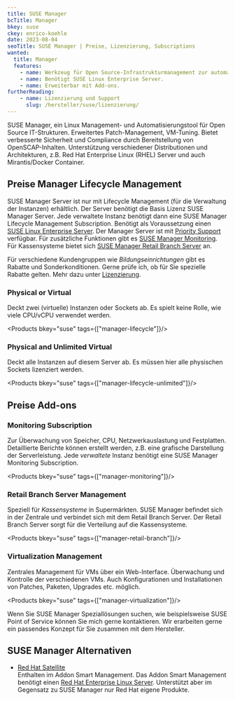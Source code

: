 ```yaml
---
title: SUSE Manager
bcTitle: Manager
bkey: suse
ckey: enrico-koehle
date: 2023-08-04
seoTitle: SUSE Manager | Preise, Lizenzierung, Subscriptions
wanted:
  title: Manager
  features:
    - name: Werkzeug für Open Source-Infrastrukturmanagement zur automatisierten Verwaltung, Bereitstellung, Koordinierung und Überwachung von Linux Systemen, VMs und Docker-Container.
    - name: Benötigt SUSE Linux Enterprise Server.
    - name: Erweiterbar mit Add-ons.
furtherReading:
    - name: Lizenzierung und Support
      slug: /hersteller/suse/lizenzierung/
---
```




<Intro>

SUSE Manager, ein Linux Management- und Automatisierungstool für Open Source IT-Strukturen. Erweitertes Patch-Management, VM-Tuning. Bietet verbesserte Sicherheit und Compliance durch Bereitstellung von OpenSCAP-Inhalten. Unterstützung verschiedener Distributionen und Architekturen, z.B. Red Hat Enterprise Linux (RHEL) Server und auch Mirantis/Docker Container.

</Intro>

<TOC />


## Preise Manager Lifecycle Management

SUSE Manager Server ist nur mit Lifecycle Management (für die Verwaltung der Instanzen) erhältlich. Der Server benötigt die Basis Lizenz SUSE Manager Server. Jede verwaltete Instanz benötigt dann eine SUSE Manager Lifecycle Management Subscription. Benötigt als Voraussetzung einen [SUSE Linux Enterprise Server](/hersteller/suse/linux-enterprise-server/). Der Manager Server ist mit [Priority Support](/hersteller/suse/lizenzierung/#priority) verfügbar. Für zusätzliche Funktionen gibt es [SUSE Manager Monitoring](#monitoring-subscription). Für Kassensysteme bietet sich [SUSE Manager Retail Branch Server](#retail-branch-server-management) an.

Für verschiedene Kundengruppen wie _Bildungseinrichtungen_ gibt es Rabatte und Sonderkonditionen. Gerne prüfe ich, ob für Sie spezielle Rabatte gelten. Mehr dazu unter [Lizenzierung](/hersteller/suse/lizenzierung/).

### Physical or Virtual

Deckt zwei (virtuelle) Instanzen oder Sockets ab. Es spielt keine Rolle, wie viele CPU/vCPU verwendet werden.

<Products bkey="suse" tags={["manager-lifecycle"]}/>

### Physical and Unlimited Virtual

Deckt alle Instanzen auf diesem Server ab. Es müssen hier alle physischen Sockets lizenziert werden.

<Products bkey="suse" tags={["manager-lifecycle-unlimited"]}/>



## Preise Add-ons

### Monitoring Subscription

Zur Überwachung von Speicher, CPU, Netzwerkauslastung und Festplatten. Detaillierte Berichte können erstellt werden, z.B. eine grafische Darstellung der Serverleistung. Jede _verwaltete_ Instanz benötigt eine SUSE Manager Monitoring Subscription.

<Products bkey="suse" tags={["manager-monitoring"]}/>


### Retail Branch Server Management

Speziell für _Kassensysteme_ in Supermärkten. SUSE Manager befindet sich in der Zentrale und verbindet sich mit dem Retail Branch Server. Der Retail Branch Server sorgt für die Verteilung auf die Kassensysteme.

<Products bkey="suse" tags={["manager-retail-branch"]}/>


### Virtualization Management

Zentrales Management für VMs über ein Web-Interface. Überwachung und Kontrolle der verschiedenen VMs. Auch Konfigurationen und Installationen von Patches, Paketen, Upgrades etc. möglich.

<Products bkey="suse" tags={["manager-virtualization"]}/>


<Info>

Wenn Sie SUSE Manager Speziallösungen suchen, wie beispielsweise SUSE Point of Service können Sie mich gerne kontaktieren. Wir erarbeiten gerne ein passendes Konzept für Sie zusammen mit dem Hersteller.


</Info>


## SUSE Manager Alternativen

<ArrowList>

- [Red Hat Satellite](/hersteller/red-hat/satellite/)  <br />
Enthalten im Addon Smart Management. Das Addon Smart Management benötigt einen [Red Hat Enterprise Linux Server](/hersteller/red-hat/enterprise-linux-server/). Unterstützt aber im Gegensatz zu SUSE Manager nur Red Hat eigene Produkte.

</ArrowList>

<GetInTouch theme="light" />
